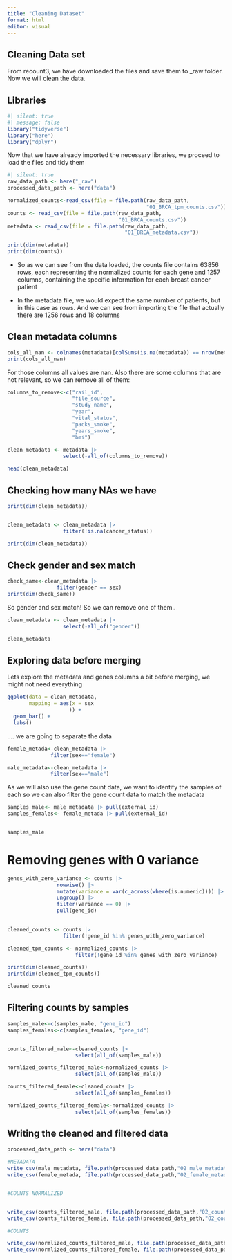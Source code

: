 ```yaml
---
title: "Cleaning Dataset"
format: html
editor: visual
---
```


## Cleaning Data set 

From recount3, we have downloaded the files and save them to \_raw folder. Now we will clean the data.

## Libraries

```r
#| silent: true
#| message: false
library("tidyverse")
library("here")
library("dplyr")
```

Now that we have already imported the necessary libraries, we proceed to load the files and tidy them

```r
#| silent: true
raw_data_path <- here("_raw")
processed_data_path <- here("data")

normalized_counts<-read_csv(file = file.path(raw_data_path,
                                             "01_BRCA_tpm_counts.csv"))
counts <- read_csv(file = file.path(raw_data_path,
                                    "01_BRCA_counts.csv"))
metadata <- read_csv(file = file.path(raw_data_path,
                                      "01_BRCA_metadata.csv"))

```

```r
print(dim(metadata))
print(dim(counts))

```

-   So as we can see from the data loaded, the counts file contains 63856 rows, each representing the normalized counts for each gene and 1257 columns, containing the specific information for each breast cancer patient

-   In the metadata file, we would expect the same number of patients, but in this case as rows. And we can see from importing the file that actually there are 1256 rows and 18 columns

## Clean metadata columns

```r
cols_all_nan <- colnames(metadata)[colSums(is.na(metadata)) == nrow(metadata)]
print(cols_all_nan)

```

For those columns all values are nan. Also there are some columns that are not relevant, so we can remove all of them:

```r

columns_to_remove<-c("rail_id",
                     "file_source",
                     "study_name",
                     "year",
                     "vital_status",
                     "packs_smoke",
                     "years_smoke",
                     "bmi")

clean_metadata <- metadata |> 
                  select(-all_of(columns_to_remove))
```

```r
head(clean_metadata)
```

## Checking how many NAs we have

```r
print(dim(clean_metadata))


clean_metadata <- clean_metadata |> 
                  filter(!is.na(cancer_status))

print(dim(clean_metadata))


```

## Check gender and sex match

```r
check_same<-clean_metadata |> 
                filter(gender == sex)
print(dim(check_same))

```

So gender and sex match! So we can remove one of them..

```r

clean_metadata <- clean_metadata |> 
                  select(-all_of("gender"))
```

```r
clean_metadata
```

## Exploring data before merging

Lets explore the metadata and genes columns a bit before merging, we might not need everything

```r
ggplot(data = clean_metadata,
       mapping = aes(x = sex
                    )) +
  geom_bar() +
  labs()

```

.... we are going to separate the data

```r
female_metada<-clean_metadata |>  
              filter(sex=="female")

male_metadata<-clean_metadata |>
              filter(sex=="male")
```

As we will also use the gene count data, we want to identify the samples of each so we can also filter the gene count data to match the metadata

```r
samples_male<- male_metadata |> pull(external_id)
samples_females<- female_metada |> pull(external_id)



```

```r
samples_male
```

# Removing genes with 0 variance

```r
genes_with_zero_variance <- counts |> 
                rowwise() |> 
                mutate(variance = var(c_across(where(is.numeric)))) |>
                ungroup() |> 
                filter(variance == 0) |> 
                pull(gene_id)
                

```

```r
cleaned_counts <- counts |> 
                  filter(!gene_id %in% genes_with_zero_variance)

cleaned_tpm_counts <- normalized_counts |> 
                      filter(!gene_id %in% genes_with_zero_variance)


```

```r
print(dim(cleaned_counts))
print(dim(cleaned_tpm_counts))

```

```r
cleaned_counts
```

## Filtering counts by samples

```r

samples_male<-c(samples_male, "gene_id")
samples_females<-c(samples_females, "gene_id")


counts_filtered_male<-cleaned_counts |> 
                      select(all_of(samples_male))

normlized_counts_filtered_male<-normalized_counts |> 
                      select(all_of(samples_male))

counts_filtered_female<-cleaned_counts |> 
                      select(all_of(samples_females))

normlized_counts_filtered_female<-normalized_counts |> 
                      select(all_of(samples_females))

```

## Writing the cleaned and filtered data

```r



processed_data_path <- here("data")

#METADATA
write_csv(male_metadata, file.path(processed_data_path,"02_male_metadata.csv"))
write_csv(female_metada, file.path(processed_data_path,"02_female_metadata.csv"))


#COUNTS NORMALIZED


write_csv(counts_filtered_male, file.path(processed_data_path,"02_counts_filtered_male.csv"))
write_csv(counts_filtered_female, file.path(processed_data_path,"02_counts_filtered_female.csv"))

#COUNTS

write_csv(normlized_counts_filtered_male, file.path(processed_data_path,"02_norm_counts_filtered_male.csv"))
write_csv(normlized_counts_filtered_female, file.path(processed_data_path,"02_norm_counts_filtered_female.csv"))


```
